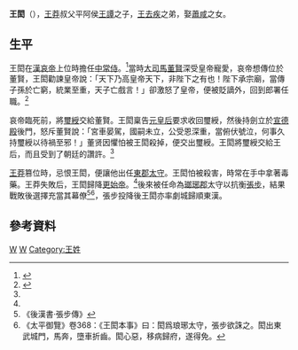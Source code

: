 {{for|王景之父王闳|王闳 (王景之父)}}
'''王閎'''（{{Bd|？||30年}}），[[王莽|王莽]]叔父平阿侯[[王譚|王譚]]之子，[[王去疾|王去疾]]之弟，娶[[蕭咸|蕭咸]]之女。

== 生平 ==
王閎在[[漢哀帝|漢哀帝]]上位時擔任[[中常侍|中常侍]]。<ref name=Ref1>{{cite book|author=范曄|title=《[[後漢書|後漢書]]·王閎傳》}}</ref>當時[[大司馬|大司馬]][[董賢|董賢]]深受皇帝寵愛，哀帝想傳位於董賢，王閎勸諫皇帝說：「天下乃高皇帝天下，非陛下之有也！陛下承宗廟，當傳子孫於亡窮，統業至重，天子亡戲言！」卻激怒了皇帝，便被貶謫外，回到郎署任職。<ref>{{cite book|author=班固|title=《[[漢書|漢書]]·卷九十三·佞幸傳》}}</ref>

哀帝臨死前，將[[印璽|璽綬]]交給董賢。王閎稟告[[王政君|元皇后]]要求收回璽綬，然後持劍立於[[未央宫|宣德殿]]後門，怒斥董賢說：「宮車晏駕，國嗣未立，公受恩深重，當俯伏號泣，何事久持璽綬以待禍至邪！」董贤因懼怕被王閎殺掉，便交出璽綬。王閎將璽綬交給王后，而且受到了朝廷的讚許。<ref name=Ref1 />

[[王莽|王莽]]篡位時，忌恨王閎，便讓他出任[[東郡|東郡]][[太守|太守]]。王閎怕被殺害，時常在手中拿著毒藥。王莽失敗后，王閎歸降[[更始帝|更始帝]]。<ref name=Ref1 />後來被任命為[[瑯琊郡|瑯琊郡]]太守以抗衡[[張步|張步]]，結果戰敗後選擇充當其幕僚<ref>《後漢書·張步傳》</ref><ref>《太平御覽》卷368：《王閎本事》曰：閎爲琅琊太守，張步欲誅之。閎出東武城門，馬奔，墮車折齒。閎心惡，移病歸府，遂得免。</ref>，張步投降後王閎亦率劇城歸順東漢。

== 參考資料 ==
{{reflist}}

[[Category:西汉中常侍|W]]
[[Category:西汉太守|W]]
[[Category:王姓|Category:王姓]]